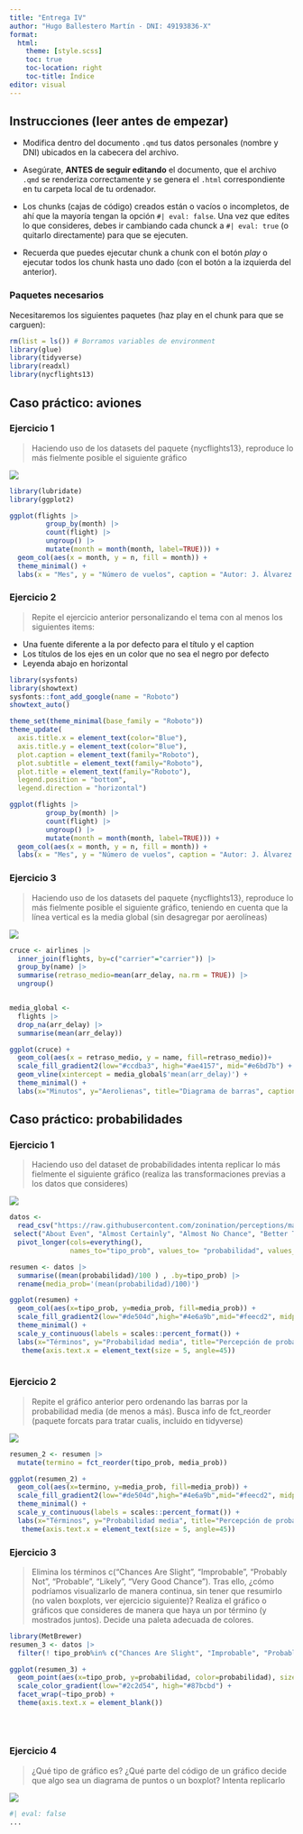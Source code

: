```yaml
---
title: "Entrega IV"
author: "Hugo Ballestero Martín - DNI: 49193836-X"
format:
  html:
    theme: [style.scss]
    toc: true
    toc-location: right
    toc-title: Índice
editor: visual
---
```


## Instrucciones (leer antes de empezar)

-   Modifica dentro del documento `.qmd` tus datos personales (nombre y DNI) ubicados en la cabecera del archivo.

-   Asegúrate, **ANTES de seguir editando** el documento, que el archivo `.qmd` se renderiza correctamente y se genera el `.html` correspondiente en tu carpeta local de tu ordenador.

-   Los chunks (cajas de código) creados están o vacíos o incompletos, de ahí que la mayoría tengan la opción `#| eval: false`. Una vez que edites lo que consideres, debes ir cambiando cada chunck a `#| eval: true` (o quitarlo directamente) para que se ejecuten.

-   Recuerda que puedes ejecutar chunk a chunk con el botón *play* o ejecutar todos los chunk hasta uno dado (con el botón a la izquierda del anterior).

### Paquetes necesarios

Necesitaremos los siguientes paquetes (haz play en el chunk para que se carguen):

```r
rm(list = ls()) # Borramos variables de environment
library(glue)
library(tidyverse)
library(readxl)
library(nycflights13)
```

## Caso práctico: aviones

### Ejercicio 1

> Haciendo uso de los datasets del paquete {nycflights13}, reproduce lo más fielmente posible el siguiente gráfico

![](./fig1.jpg)

```r
library(lubridate)
library(ggplot2)

ggplot(flights |> 
         group_by(month) |> 
         count(flight) |> 
         ungroup() |> 
         mutate(month = month(month, label=TRUE))) + 
  geom_col(aes(x = month, y = n, fill = month)) +
  theme_minimal() +
  labs(x = "Mes", y = "Número de vuelos", caption = "Autor: J. Álvarez Liébana", title = "Diagrama de barras")

```

### Ejercicio 2

> Repite el ejercicio anterior personalizando el tema con al menos los siguientes items:

-   Una fuente diferente a la por defecto para el título y el caption
-   Los títulos de los ejes en un color que no sea el negro por defecto
-   Leyenda abajo en horizontal

```r
library(sysfonts)
library(showtext)
sysfonts::font_add_google(name = "Roboto")
showtext_auto()

theme_set(theme_minimal(base_family = "Roboto"))
theme_update(
  axis.title.x = element_text(color="Blue"),
  axis.title.y = element_text(color="Blue"),
  plot.caption = element_text(family="Roboto"),
  plot.subtitle = element_text(family="Roboto"),
  plot.title = element_text(family="Roboto"),
  legend.position = "bottom",
  legend.direction = "horizontal")

ggplot(flights |> 
         group_by(month) |> 
         count(flight) |> 
         ungroup() |> 
         mutate(month = month(month, label=TRUE))) + 
  geom_col(aes(x = month, y = n, fill = month)) +
  labs(x = "Mes", y = "Número de vuelos", caption = "Autor: J. Álvarez Liébana", title = "Diagrama de barras")
```

### Ejercicio 3

> Haciendo uso de los datasets del paquete {nycflights13}, reproduce lo más fielmente posible el siguiente gráfico, teniendo en cuenta que la línea vertical es la media global (sin desagregar por aerolíneas)

![](./fig2.jpg)

```r

cruce <- airlines |> 
  inner_join(flights, by=c("carrier"="carrier")) |> 
  group_by(name) |> 
  summarise(retraso_medio=mean(arr_delay, na.rm = TRUE)) |> 
  ungroup()


media_global <- 
  flights |> 
  drop_na(arr_delay) |> 
  summarise(mean(arr_delay))

ggplot(cruce) + 
  geom_col(aes(x = retraso_medio, y = name, fill=retraso_medio))+
  scale_fill_gradient2(low="#ccdba3", high="#ae4157", mid="#e6bd7b") +
  geom_vline(xintercept = media_global$'mean(arr_delay)') +
  theme_minimal() +
  labs(x="Minutos", y="Aerolienas", title="Diagrama de barras", caption="Autor: J. Álvarez Liébana", fill="Retraso medio en llegadas")
```

## Caso práctico: probabilidades

### Ejercicio 1

> Haciendo uso del dataset de probabilidades intenta replicar lo más fielmente el siguiente gráfico (realiza las transformaciones previas a los datos que consideres)

![](./fig3.jpg)

```r

datos <-
  read_csv("https://raw.githubusercontent.com/zonination/perceptions/master/probly.csv") |> 
 select("About Even", "Almost Certainly", "Almost No Chance", "Better Than Even", "Highly Likely", "Highly Unlikely", "Likely", "Probably Not", "Unlikely", "Very Good Chance", "We Believe", "We Doubt" ) |> 
  pivot_longer(cols=everything(),
               names_to="tipo_prob", values_to= "probabilidad", values_drop_na=TRUE)

resumen <- datos |>  
  summarise((mean(probabilidad)/100 ) , .by=tipo_prob) |> 
  rename(media_prob='(mean(probabilidad)/100)')

ggplot(resumen) +
  geom_col(aes(x=tipo_prob, y=media_prob, fill=media_prob)) +
  scale_fill_gradient2(low="#de504d",high="#4e6a9b",mid="#feecd2", midpoint=0.5) +
  theme_minimal() +
  scale_y_continuous(labels = scales::percent_format()) +
  labs(x="Términos", y="Probabilidad media", title="Percepción de probabilidad", fill="Prob_media") +
   theme(axis.text.x = element_text(size = 5, angle=45))
  
```

### Ejercicio 2

> Repite el gráfico anterior pero ordenando las barras por la probabilidad media (de menos a más). Busca info de fct_reorder (paquete forcats para tratar cualis, incluido en tidyverse)

![](./fig4.jpg)

```r
resumen_2 <- resumen |> 
  mutate(termino = fct_reorder(tipo_prob, media_prob))

ggplot(resumen_2) +
  geom_col(aes(x=termino, y=media_prob, fill=media_prob)) +
  scale_fill_gradient2(low="#de504d",high="#4e6a9b",mid="#feecd2", midpoint=0.5) +
  theme_minimal() +
  scale_y_continuous(labels = scales::percent_format()) +
  labs(x="Términos", y="Probabilidad media", title="Percepción de probabilidad", fill="Prob_media") +
   theme(axis.text.x = element_text(size = 5, angle=45))
```

### Ejercicio 3

> Elimina los términos c("Chances Are Slight", "Improbable", "Probably Not", "Probable", "Likely", "Very Good Chance"). Tras ello, ¿cómo podríamos visualizarlo de manera continua, sin tener que resumirlo (no valen boxplots, ver ejercicio siguiente)? Realiza el gráfico o gráficos que consideres de manera que haya un por término (y mostrados juntos). Decide una paleta adecuada de colores.

```r
library(MetBrewer)
resumen_3 <- datos |> 
  filter(! tipo_prob%in% c("Chances Are Slight", "Improbable", "Probably Not", "Probable", "Likely", "Very Good Chance"))

ggplot(resumen_3) +
  geom_point(aes(x=tipo_prob, y=probabilidad, color=probabilidad), size=1, alpha=0.75) +
  scale_color_gradient(low="#2c2d54", high="#87bcbd") +
  facet_wrap(~tipo_prob) +
  theme(axis.text.x = element_blank())
  
  
  
```

### Ejercicio 4

> ¿Qué tipo de gráfico es? ¿Qué parte del código de un gráfico decide que algo sea un diagrama de puntos o un boxplot? Intenta replicarlo

![](./fig5.png)

```r
#| eval: false
...
```
